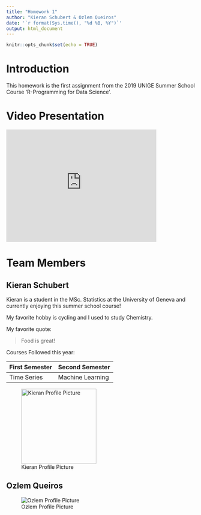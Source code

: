 ```yaml
---
title: "Homework 1"
author: "Kieran Schubert & Ozlem Queiros"
date: '`r format(Sys.time(), "%d %B, %Y")`'
output: html_document
---
```


```r
knitr::opts_chunk$set(echo = TRUE)
```

# Introduction

This homework is the first assignment from the 2019 UNIGE Summer School Course 'R-Programming for Data Science'.

# Video Presentation
<iframe width='400' height='300' src='https://www.youtube.com/embed/WpE_xMRiCLE' frameborder='0' allowfullscreen></iframe>

# Team Members

## Kieran Schubert

Kieran is a student in the MSc. Statistics at the University of Geneva and currently
enjoying this summer school course! 

My favorite hobby is cycling and I used to study Chemistry.

My favorite quote:

> Food is great!

Courses Followed this year:

First Semester | Second Semester
---|---
Time Series | Machine Learning

![Kieran Profile Picture](kieran_profile.jpg){width=250px, height=200px}

## Ozlem Queiros

![Ozlem Profile Picture](Ozlem_Profile2.jpeg)

